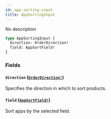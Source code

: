 ```yaml
---
id: app-sorting-input
title: AppSortingInput
---
```


No description

```graphql
type AppSortingInput {
  direction: OrderDirection!
  field: AppSortField!
}
```

### Fields

#### `direction` ([`OrderDirection!`](../../../developer/api-reference/enums/order-direction))

Specifies the direction in which to sort products.

#### `field` ([`AppSortField!`](../../../developer/api-reference/enums/app-sort-field))

Sort apps by the selected field.
